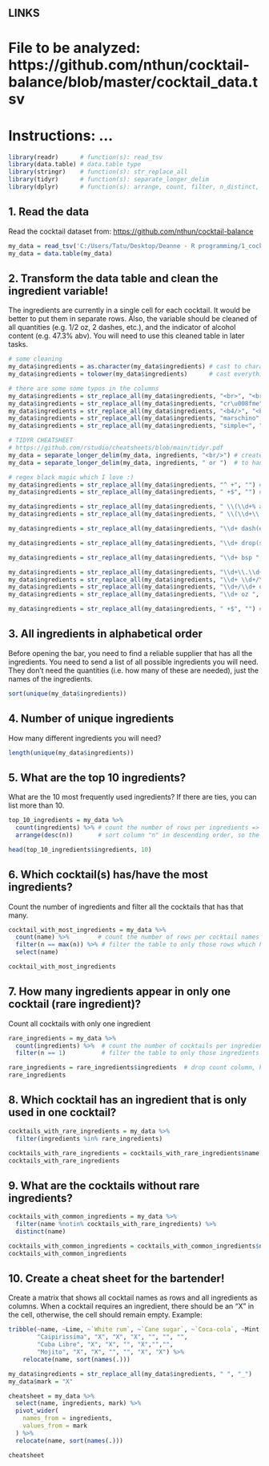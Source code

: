 ## LINKS
# File to be analyzed: https://github.com/nthun/cocktail-balance/blob/master/cocktail_data.tsv
# Instructions: ...

```{r}
library(readr)      # function(s): read_tsv
library(data.table) # data.table type
library(stringr)    # function(s): str_replace_all
library(tidyr)      # function(s): separate_longer_delim
library(dplyr)      # function(s): arrange, count, filter, n_distinct, rename
```

## 1. Read the data
Read the cocktail dataset from: <https://github.com/nthun/cocktail-balance>

```{r}
my_data = read_tsv('C:/Users/Tatu/Desktop/Deanne - R programming/1_cocktail_bar/cocktail_data.tsv')
my_data = data.table(my_data)
```

## 2. Transform the data table and clean the ingredient variable!
The ingredients are currently in a single cell for each cocktail. It would be better to put them in separate rows. Also, the variable should be cleaned of all quantities (e.g. 1/2 oz, 2 dashes, etc.), and the indicator of alcohol content (e.g. 47.3% abv). You will need to use this cleaned table in later tasks.

```{r}
# some cleaning
my_data$ingredients = as.character(my_data$ingredients) # cast to character (string) type
my_data$ingredients = tolower(my_data$ingredients)      # cast everything to lowercase

# there are some some typos in the columns
my_data$ingredients = str_replace_all(my_data$ingredients, "<br>", "<br/>")            # lines 9 and 20
my_data$ingredients = str_replace_all(my_data$ingredients, "cr\u008fme", "crème")      # line 17
my_data$ingredients = str_replace_all(my_data$ingredients, "<b4/>", "<br/>")           # line 25
my_data$ingredients = str_replace_all(my_data$ingredients, "marschino", "maraschino")  # line 25
my_data$ingredients = str_replace_all(my_data$ingredients, "simple<", "simple syrup<") # line 54

# TIDYR CHEATSHEET
# https://github.com/rstudio/cheatsheets/blob/main/tidyr.pdf
my_data = separate_longer_delim(my_data, ingredients, "<br/>") # create new rows based on line breaks indicated by "<br/>" inside the ingredients column
my_data = separate_longer_delim(my_data, ingredients, " or ")  # to handle line 53

# regex black magic which I love :)
my_data$ingredients = str_replace_all(my_data$ingredients, "^ +", "") # remove leading whitespaces
my_data$ingredients = str_replace_all(my_data$ingredients, " +$", "") # remove trailing whitespaces

my_data$ingredients = str_replace_all(my_data$ingredients, " \\(\\d+% abv\\)", "")        # remove alcohol "(XX% abv)"
my_data$ingredients = str_replace_all(my_data$ingredients, " \\(\\d+\\.\\d+% abv\\)", "") # remove alcohol " (XX.XX% abv)"

my_data$ingredients = str_replace_all(my_data$ingredients, "\\d+ dash(es)? ", "") # remove "XX dash(es) "

my_data$ingredients = str_replace_all(my_data$ingredients, "\\d+ drop(s)? ", "") # remove "XX drop(s) "

my_data$ingredients = str_replace_all(my_data$ingredients, "\\d+ bsp ", "") # remove "XX bsp "

my_data$ingredients = str_replace_all(my_data$ingredients, "\\d+\\.\\d+ oz ", "")    # remove "XX.XX oz "
my_data$ingredients = str_replace_all(my_data$ingredients, "\\d+ \\d+/\\d+ oz ", "") # remove "XX XX/XX oz "
my_data$ingredients = str_replace_all(my_data$ingredients, "\\d+/\\d+ oz ", "")      # remove "XX/XX oz "
my_data$ingredients = str_replace_all(my_data$ingredients, "\\d+ oz ", "")           # remove "XX oz "

my_data$ingredients = str_replace_all(my_data$ingredients, " +$", "") # remove trailing whitespaces again, because somewhere I messed up... -,-
```

## 3. All ingredients in alphabetical order
Before opening the bar, you need to find a reliable supplier that has all the ingredients. You need to send a list of all possible ingredients you will need. They don't need the quantities (i.e. how many of these are needed), just the names of the ingredients.

```{r}
sort(unique(my_data$ingredients))
```

## 4. Number of unique ingredients
How many different ingredients you will need?

```{r}
length(unique(my_data$ingredients))
```

## 5. What are the top 10 ingredients?
What are the 10 most frequently used ingredients? If there are ties, you can list more than 10.

```{r}
top_10_ingredients = my_data %>%
  count(ingredients) %>% # count the number of rows per ingredients => results in a new column called "n"
  arrange(desc(n))       # sort column "n" in descending order, so the most used ingredients appear on the top

head(top_10_ingredients$ingredients, 10)
```

## 6. Which cocktail(s) has/have the most ingredients?
Count the number of ingredients and filter all the cocktails that has that many.

```{r}
cocktail_with_most_ingredients = my_data %>%
  count(name) %>%        # count the number of rows per cocktail names => results in a new column called "n"
  filter(n == max(n)) %>% # filter the table to only those rows which have the maximal value from "n"
  select(name)

cocktail_with_most_ingredients
```

## 7. How many ingredients appear in only one cocktail (rare ingredient)?
Count all cocktails with only one ingredient

```{r}
rare_ingredients = my_data %>%
  count(ingredients) %>%  # count the number of cocktails per ingredient => results in a new column called "n"
  filter(n == 1)          # filter the table to only those ingredients which have only one cocktail count

rare_ingredients = rare_ingredients$ingredients  # drop count column, keep ingredients only
rare_ingredients
```

## 8. Which cocktail has an ingredient that is only used in one cocktail?

```{r}
cocktails_with_rare_ingredients = my_data %>%
  filter(ingredients %in% rare_ingredients) 

cocktails_with_rare_ingredients = cocktails_with_rare_ingredients$name
cocktails_with_rare_ingredients
```

## 9. What are the cocktails without rare ingredients?

```{r}
cocktails_with_common_ingredients = my_data %>%
  filter(name %notin% cocktails_with_rare_ingredients) %>%
  distinct(name)

cocktails_with_common_ingredients = cocktails_with_common_ingredients$name
cocktails_with_common_ingredients
```

## 10. Create a cheat sheet for the bartender!

Create a matrix that shows all cocktail names as rows and all ingredients as columns. When a cocktail requires an ingredient, there should be an "X" in the cell, otherwise, the cell should remain empty. Example:

```{r echo=FALSE}
tribble(~name, ~Lime, ~`White rum`, ~`Cane sugar`, ~`Coca-cola`, ~Mint, ~Soda,
        "Caipirissima", "X", "X", "X", "", "", "",
        "Cuba Libre", "X", "X", "", "X","","",
        "Mojito", "X", "X", "", "", "X", "X") %>% 
    relocate(name, sort(names(.)))
```

```{r}
my_data$ingredients = str_replace_all(my_data$ingredients, " ", "_")
my_data$mark = "X"

cheatsheet = my_data %>%
  select(name, ingredients, mark) %>%
  pivot_wider(
    names_from = ingredients,
    values_from = mark
  ) %>%
  relocate(name, sort(names(.)))

cheatsheet
```
